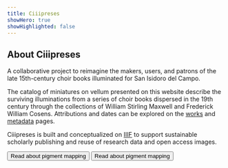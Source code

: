 ```yaml
---
title: Ciiipreses
showHero: true
showHighlighted: false
---
```


## About Ciiipreses

A collaborative project to reimagine the makers, users, and patrons of the late 15th-century choir books illuminated for San Isidoro del Campo.

The catalog of miniatures on vellum presented on this website describe the surviving illuminations from a series of choir books dispersed in the 19th century through the collections of William Stirling Maxwell and Frederick William Cosens. Attributions and dates can be explored on the [works](/canopy/works) and [metadata](/canopy/metadata) pages.

Ciiipreses is built and conceptualized on [IIIF](https://iiif.io/) to support sustainable scholarly publishing and reuse of research data and open access images.

<ButtonWrapper>
  <Button href="https://www.mdpi.com/2076-3417/14/16/6857">Read about pigment mapping</Button>
</ButtonWrapper>

<ButtonWrapper>
  <Button href="https://www.mdpi.com/2076-3417/14/16/6857">Read about pigment mapping</Button>
</ButtonWrapper>
